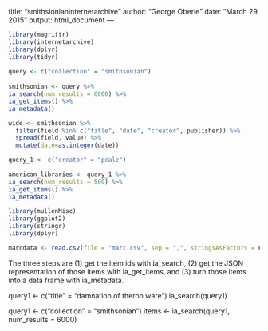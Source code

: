 title: "smithsionianinternetarchive"
author: "George Oberle"
date: "March 29, 2015"
output: html_document
---

```r
library(magrittr)
library(internetarchive)
library(dplyr)
library(tidyr)
 
query <- c("collection" = "smithsonian")
 
smithsonian <- query %>%
ia_search(num_results = 6000) %>%
ia_get_items() %>%
ia_metadata() 
```


```r
wide <- smithsonian %>%
  filter(field %in% c("title", "date", "creator", publisher)) %>%
  spread(field, value) %>%
  mutate(date=as.integer(date))
```


```r
query_1 <- c("creator" = "peale")
 
american_libraries <- query_1 %>%
ia_search(num_results = 500) %>%
ia_get_items() %>%
ia_metadata() 
```





```r
library(mullenMisc)
library(ggplot2)
library(stringr)
library(dplyr)
```


```r
marcdata <- read.csv(file = "marc.csv", sep = ",", stringsAsFactors = FALSE)
```





The three steps are (1) get the item ids with ia_search, (2) get the
JSON representation of those items with ia_get_items, and (3) turn
those items into a data frame with ia_metadata.

query1 <- c("title" = "damnation of theron ware")
ia_search(query1)

query1 <- c("collection" = "smithsonian")
items  <- ia_search(query1, num_results = 6000)
